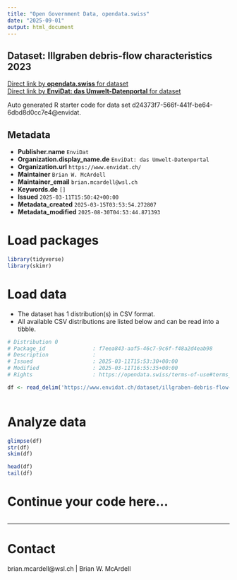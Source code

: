```yaml
---
title: "Open Government Data, opendata.swiss"
date: "2025-09-01"
output: html_document
---
```


## Dataset: Illgraben debris-flow characteristics 2023



[Direct link by **opendata.swiss** for dataset](https://opendata.swiss/de/dataset/illgraben-debris-flow-characteristics-2023)<br>
[Direct link by **EnviDat: das Umwelt-Datenportal** for dataset](https://www.envidat.ch/#/metadata/illgraben-debris-flow-characteristics-2023)

Auto generated R starter code for data set d24373f7-566f-441f-be64-6dbd8d0cc7e4@envidat.

## Metadata

- **Publisher.name** `EnviDat`
- **Organization.display_name.de** `EnviDat: das Umwelt-Datenportal`
- **Organization.url** `https://www.envidat.ch/`
- **Maintainer** `Brian W. McArdell`
- **Maintainer_email** `brian.mcardell@wsl.ch`
- **Keywords.de** `[]`
- **Issued** `2025-03-11T15:50:42+00:00`
- **Metadata_created** `2025-03-15T03:53:54.272807`
- **Metadata_modified** `2025-08-30T04:53:44.871393`


# Load packages

```r

library(tidyverse)
library(skimr)

```

# Load data

-   The dataset has 1 distribution(s) in CSV format.
-   All available CSV distributions are listed below and can be read into a tibble.

```r

# Distribution 0
# Package_id               : f7eea843-aaf5-46c7-9c6f-f48a2d4eab98
# Description              : 
# Issued                   : 2025-03-11T15:53:30+00:00
# Modified                 : 2025-03-11T16:55:35+00:00
# Rights                   : https://opendata.swiss/terms-of-use#terms_by

df <- read_delim('https://www.envidat.ch/dataset/illgraben-debris-flow-characteristics-2023/resource/8483e966-c20d-4403-93ed-26cc8fbf1d4d')



```

# Analyze data

```r

glimpse(df)
str(df)
skim(df)

head(df)
tail(df)

```

# Continue your code here...

```r

```

------------------------------------------------------------------------

# Contact

brian.mcardell@wsl.ch | Brian W. McArdell
